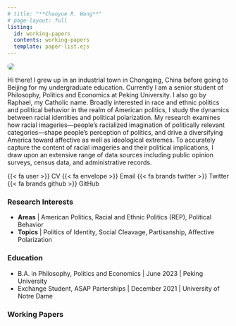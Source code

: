```yaml
---
# title: "**Chaoyue R. Wang**"
# page-layout: full
listing: 
  id: working-papers
  contents: working-papers
  template: paper-list.ejs
---
```


::: {.grid style="row-gap: 0;"}
::: {.g-col-5 .g-col-md-2 .text-center}
![](assets/images/profile.jpg){style="border-radius: 50%;" fig-alt="Raphael at Dunne Hall, Notre Dame."}
:::

::: {.g-col-12 .g-col-md-10}
Hi there! I grew up in an industrial town in Chongqing, China before going to Beijing for my undergraduate education. Currently I am a senior student of Philosophy, Politics and Economics at Peking University. I also go by Raphael, my Catholic name. Broadly interested in race and ethnic politics and political behavior in the realm of American politics, I study the dynamics between racial identities and political polarization. My research examines how racial imageries---people's racialized imagination of politically relevant categories---shape people's perception of politics, and drive a diversifying America toward affective as well as ideological extremes. To accurately capture the content of racial imageries and their political implications, I draw upon an extensive range of data sources including public opinion surveys, census data, and administrative records.

[{{< fa user >}} CV](assets/cv/Wang-CV.pdf){.badge .bg-info style="text-decoration: none;"} [{{< fa envelope >}} Email](mailto:chyrwang@gmail.com){.badge .bg-info style="text-decoration: none;"} [{{< fa brands twitter >}} Twitter](https://twitter.com/raphael_cwang){.badge .bg-info style="text-decoration: none;"} [{{< fa brands github >}} GitHub](https://github.com/Raphaellie){.badge .bg-info style="text-decoration: none;"}

### Research Interests

-   **Areas** \| American Politics, Racial and Ethnic Politics (REP), Political Behavior
-   **Topics** \| Politics of Identity, Social Cleavage, Partisanship, Affective Polarization

### Education

-   B.A. in Philosophy, Politics and Economics \| June 2023 \| Peking University
-   Exchange Student, ASAP Parterships \| December 2021 \| University of Notre Dame

### Working Papers

::: {#working-papers style="margin-bottom: 0"}
:::
:::
:::
